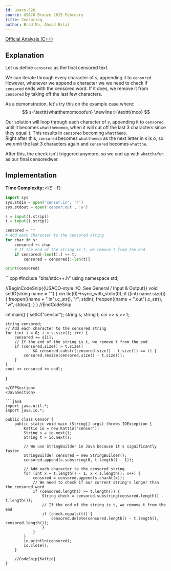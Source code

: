 ```yaml
---
id: usaco-526
source: USACO Bronze 2015 February
title: Censoring
author: Brad Ma, Ahmad Bilal
---
```


[Official Analysis (C++)](http://www.usaco.org/current/data/sol_censor_bronze.html)

## Explanation

Let us define $\texttt{censored}$ as the final censored text.

We can iterate through every character of $s$, appending it to $\texttt{censored}$.
However, whenever we append a character we we need to check if $\texttt{censored}$ ends with the censored word.
If it does, we remove it from $\texttt{censored}$ by taking off the last few characters.


As a demonstration, let's try this on the example case where:
$$
s=\texttt{whatthemomooofun} \newline
t=\texttt{moo}
$$

Our solution will loop through each character of $s$, appending it to $\texttt{censored}$ until it becomes $\texttt{whatthemomoo}$, when it will cut off the last 3 characters since they equal $t$. This results in $\texttt{censored}$ becoming $\texttt{whatthemo}$.  
Right after this, $\texttt{censored}$ becomes $\texttt{whatthemoo}$ as the next letter in $s$ is $o$, so we omit the last 3 characters again and $\texttt{censored}$ becomes $\texttt{whatthe}$.

After this, the check isn't triggered anymore, so we end up with $\texttt{whatthefun}$ as our final censoredwer.

## Implementation

**Time Complexity:** $\mathcal{O}(S\cdot T)$

<LanguageSection>
<PySection>

```py
import sys
sys.stdin = open('censor.in', 'r')
sys.stdout = open('censor.out', 'w')

s = input().strip()
t = input().strip()

censored = ""
# Add each character to the censored string
for char in s:
	censored += char
	# If the end of the string is t, we remove t from the end
	if censored[-len(t):] == t:
		censored = censored[:-len(t)]

print(censored)
```
</PySection>
<CPPSection>
```cpp
#include "bits/stdc++.h"
using namespace std;

//BeginCodeSnip{{USACO-style I/O. See General / Input & Output}}
void setIO(string name = "") {
	cin.tie(0)->sync_with_stdio(0);
	if ((int) name.size()) {
		freopen((name + ".in").c_str(), "r", stdin); 
		freopen((name + ".out").c_str(), "w", stdout);
	}
}
//EndCodeSnip

int main() {
	setIO("censor");
	string s;
	string t;
	cin >> s >> t;

	string censored;
	// Add each character to the censored string
	for (int i = 0; i < s.size(); i++) {
		censored += s[i];
		// If the end of the string is t, we remove t from the end
		if (censored.size() > t.size()
				&& censored.substr(censored.size() - t.size()) == t) {
			censored.resize(censored.size() - t.size());
		}
	}
	cout << censored << endl;
}
```
</CPPSection>
<JavaSection>

```java
import java.util.*;
import java.io.*;

public class Censor {
	public static void main (String[] args) throws IOException {
		Kattio io = new Kattio("censor");
		String s = io.next();
		String t = io.next();

		// We use StringBuilder in Java because it's significantly faster
		StringBuilder censored = new StringBuilder();
		censored.append(s.substring(0, t.length() - 1));

		// Add each character to the censored string
		for (int x = t.length() - 1; x < s.length(); x++) {
			censored = censored.append(s.charAt(x));
			// We need to check if our current string's longer than the censored word
			if (censored.length() >= t.length()) {
				String check = censored.substring(censored.length() - t.length());
				// If the end of the string is t, we remove t from the end
				if (check.equals(t)) {
					censored.delete(censored.length() - t.length(), censored.length());
				}
			}
		}
		io.println(censored);
		io.close();
	}

	//CodeSnip{Kattio}
}
```

</JavaSection>
</LanguageSection>
